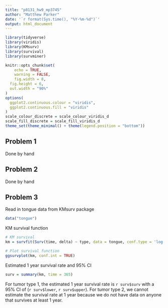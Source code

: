 ```yaml
---
title: "p8131_hw9_mp3745"
author: "Matthew Parker"
date: '`r format(Sys.time(), "%Y-%m-%d")`'
output: html_document
---
```


```r
library(tidyverse)
library(viridis)
library(KMsurv)
library(survival)
library(survminer)

knitr::opts_chunk$set(
	echo = TRUE,
	warning = FALSE,
	fig.width = 8, 
  fig.height = 6,
  out.width = "90%"
)
options(
  ggplot2.continuous.colour = "viridis",
  ggplot2.continuous.fill = "viridis"
)
scale_colour_discrete = scale_colour_viridis_d
scale_fill_discrete = scale_fill_viridis_d
theme_set(theme_minimal() + theme(legend.position = "bottom"))
```

## Problem 1

Done by hand

## Problem 2

Done by hand

## Problem 3

Read in tongue data from KMsurv package
```r
data("tongue")
```

KM survival function
```r
# KM survival
km = survfit(Surv(time, delta) ~ type, data = tongue, conf.type = 'log')

# Plot survival function
ggsurvplot(km, conf.int = TRUE)
```

Estimated 1 year survival rate and 95% CI
```r
surv = summary(km, time = 365)
```

For tumor type 1, the estimated 1 year survival rate is `r surv$surv` with a 95% CI of (`r surv$lower`, `r surv$upper`). For tumor type 2, we cannot estimate the survival rate at 1 year because we do not have data on anyone that survives at least 1 year.

